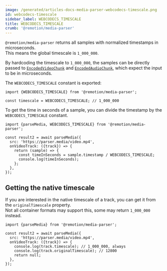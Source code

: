 ```yaml
---
image: /generated/articles-docs-media-parser-webcodecs-timescale.png
id: webcodecs-timescale
sidebar_label: WEBCODECS_TIMESCALE
title: WEBCODECS_TIMESCALE
crumb: '@remotion/media-parser'
---
```


`@remotion/media-parser` returns all samples with normalized timestamps in microseconds.  
This means the global timescale is `1_000_000`.

By hardcoding the timescale to `1_000_000`, the samples can be directly passed to [`EncodedVideoChunk`](https://developer.mozilla.org/en-US/docs/Web/API/EncodedVideoChunk) and [`EncodedAudioChunk`](https://developer.mozilla.org/en-US/docs/Web/API/EncodedAudioChunk), which expect the input to be in microseconds.

The `WEBCODECS_TIMESCALE` constant is exported:

```tsx twoslash title="Using WEBCODECS_TIMESCALE"
import {WEBCODECS_TIMESCALE} from '@remotion/media-parser';

const timescale = WEBCODECS_TIMESCALE; // 1_000_000
```

To get the time in seconds of a sample, you can divide the timestamp by the `WEBCODECS_TIMESCALE` constant.

```tsx twoslash title="Getting the native timescale"
import {parseMedia, WEBCODECS_TIMESCALE} from '@remotion/media-parser';

const result2 = await parseMedia({
  src: 'https://parser.media/video.mp4',
  onVideoTrack: ({track}) => {
    return (sample) => {
      const timeInSeconds = sample.timestamp / WEBCODECS_TIMESCALE;
      console.log(timeInSeconds);
    };
  },
});
```

## Getting the native timescale

If you are interested in the native timescale of a track, you can get it from the `originalTimescale` property.  
Not all container formats may support this, some may return `1_000_000` instead.

```tsx twoslash title="Getting the native timescale"
import {parseMedia} from '@remotion/media-parser';

const result2 = await parseMedia({
  src: 'https://parser.media/video.mp4',
  onVideoTrack: ({track}) => {
    console.log(track.timescale); // 1_000_000, always
    console.log(track.originalTimescale); // 12800
    return null;
  },
});
```
